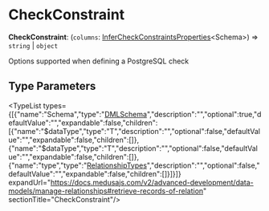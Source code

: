 
# CheckConstraint

 **CheckConstraint**: (`columns`: [InferCheckConstraintsProperties](../types.DmlTypes.InferCheckConstraintsProperties/page.mdx)&#60;Schema&#62;) => `string` \| `object`

Options supported when defining a PostgreSQL check

## Type Parameters

<TypeList types={[{"name":"Schema","type":"[DMLSchema](../types.DmlTypes.DMLSchema/page.mdx)","description":"","optional":true,"defaultValue":"","expandable":false,"children":[{"name":"$dataType","type":"T","description":"","optional":false,"defaultValue":"","expandable":false,"children":[]},{"name":"$dataType","type":"T","description":"","optional":false,"defaultValue":"","expandable":false,"children":[]},{"name":"type","type":"[RelationshipTypes](../types.DmlTypes.RelationshipTypes/page.mdx)","description":"","optional":false,"defaultValue":"","expandable":false,"children":[]}]}]} expandUrl="https://docs.medusajs.com/v2/advanced-development/data-models/manage-relationships#retrieve-records-of-relation" sectionTitle="CheckConstraint"/>
